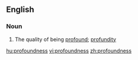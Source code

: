 ==English==

===Noun===
{{en-noun|-}}

# The quality of being [[profound]]; [[profundity]]

[[hu:profoundness]]
[[vi:profoundness]]
[[zh:profoundness]]